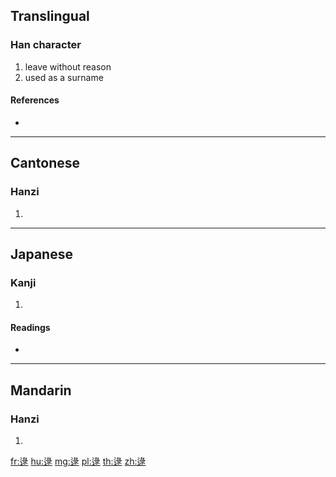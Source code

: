 {{character info/new}}
==Translingual==

===Han character===
{{Han char|rn=162|rad=辵|as=08|sn=12|four=37303|canj=YNME,YVNE}}

# leave without reason
# used as a surname

====References====
* {{Han ref|kx=1259.100|dkj=38924|dj=1749.020|hdz=63854.020|uh=902F|ud=36911|bh=DC4F|bd=56399}}

----

==Cantonese==

===Hanzi===
{{yue-hanzi|jyut=|y=luk6}}

# {{defn|lang=yue|sort=辵08}}

----

==Japanese==

===Kanji===
{{ja-kanji|grade=|rs=辵08}}

# {{defn|lang=ja|sort=辵08}}

====Readings====
* {{ja-readings|on=[[りょく]] (ryoku), [[ろく]] (roku), [[たい]] (tai), [[だい]] (dai)|kun=|nanori=}}

----

==Mandarin==

===Hanzi===
{{cmn-hanzi|pin=[[dài]] ([[dai4]]), [[lù]] ([[lu4]])|wg=tai<sup>4</sup>, lu<sup>4</sup>}}

# {{defn|lang=cmn|sort=辵08}}

[[fr:逯]]
[[hu:逯]]
[[mg:逯]]
[[pl:逯]]
[[th:逯]]
[[zh:逯]]